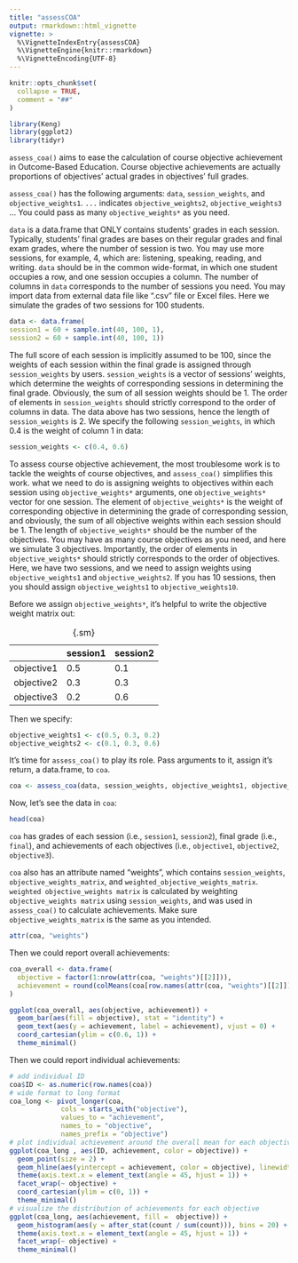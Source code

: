 ```yaml
---
title: "assessCOA"
output: rmarkdown::html_vignette
vignette: >
  %\VignetteIndexEntry{assessCOA}
  %\VignetteEngine{knitr::rmarkdown}
  %\VignetteEncoding{UTF-8}
---
```


```r
knitr::opts_chunk$set(
  collapse = TRUE,
  comment = "##"
)
```

```r
library(Keng)
library(ggplot2)
library(tidyr)
```

`assess_coa()` aims to ease the calculation of course objective achievement in Outcome-Based Education. Course objective achievements are actually proportions of objectives' actual grades in objectives' full grades.

`assess_coa()` has the following arguments: `data`, `session_weights`, and `objective_weights1`. `...` indicates `objective_weights2`, `objective_weights3` ... You could pass as many `objective_weights*` as you need.

`data` is a data.frame that ONLY contains students' grades in each session. Typically, students' final grades are bases on their regular grades and final exam grades, where the number of session is two. You may use more sessions, for example, 4, which are: listening, speaking, reading, and writing. `data` should be in the common wide-format, in which one student occupies a row, and one session occupies a column. The number of columns in `data` corresponds to the number of sessions you need. You may import data from external data file like ".csv" file or Excel files. Here we simulate the grades of two sessions for 100 students.

```r
data <- data.frame(
session1 = 60 + sample.int(40, 100, 1), 
session2 = 60 + sample.int(40, 100, 1))
```

The full score of each session is implicitly assumed to be 100, since the weights of each session within the final grade is assigned through `session_weights` by users. `session_weights` is a vector of sessions' weights, which determine the weights of corresponding sessions in determining the final grade. Obviously, the sum of all session weights should be 1. The order of elements in `session_weights` should strictly correspond to the order of columns in data. The data above has two sessions, hence the length of `session_weights` is 2. We specify the following `session_weights`, in which 0.4 is the weight of column 1 in data:

```r
session_weights <- c(0.4, 0.6)
```

To assess course objective achievement, the most troublesome work is to tackle the weights of course objectives, and `assess_coa()` simplifies this work. what we need to do is assigning weights to objectives within each session using `objective_weights*` arguments, one `objective_weights*` vector for one session. The element of `objective_weights*` is the weight of corresponding objective in determining the grade of corresponding session, and obviously, the sum of all objective weights within each session should be 1. The length of `objective_weights*` should be the number of the objectives. You may have as many course objectives as you need, and here we simulate 3 objectives. Importantly, the order of elements in `objective_weights*` should strictly corresponds to the order of objectives. Here, we have two sessions, and we need to assign weights using `objective_weights1` and `objective_weights2`. If you has 10 sessions, then you should assign `objective_weights1` to `objective_weights10`.

Before we assign `objective_weights*`, it's helpful to write the objective weight matrix out:

|          |session1|session2|
|-         |-       |-       |
|objective1|0.5     |0.1     |
|objective2|0.3     |0.3     |
|objective3|0.2     |0.6     |

: {.sm}

Then we specify:

```r
objective_weights1 <- c(0.5, 0.3, 0.2)
objective_weights2 <- c(0.1, 0.3, 0.6)
```

It's time for `assess_coa()` to play its role. Pass arguments to it, assign it's return, a data.frame, to `coa`.

```r
coa <- assess_coa(data, session_weights, objective_weights1, objective_weights2)
```

Now, let's see the data in `coa`:

```r
head(coa)
```

`coa` has grades of each session (i.e., `session1`, `session2`), final grade (i.e., `final`), and achievements of each objectives (i.e., `objective1`, `objective2`, `objective3`).

`coa` also has an attribute named "weights", which contains `session_weights`, `objective_weights_matrix`, and `weighted_objective_weights_matrix`. `weighted objective_weights matrix` is calculated by weighting `objective_weights matrix` using `session_weights`, and was used in `assess_coa()` to calculate achievements. Make sure `objective_weights_matrix` is the same as you intended.

```r
attr(coa, "weights")
```

Then we could report overall achievements:

```r
coa_overall <- data.frame(
  objective = factor(1:nrow(attr(coa, "weights")[[2]])),
  achievement = round(colMeans(coa[row.names(attr(coa, "weights")[[2]])]), 2)
)

ggplot(coa_overall, aes(objective, achievement)) +
  geom_bar(aes(fill = objective), stat = "identity") +
  geom_text(aes(y = achievement, label = achievement), vjust = 0) +
  coord_cartesian(ylim = c(0.6, 1)) +
  theme_minimal()
```

Then we could report individual achievements:


```r
# add individual ID
coa$ID <- as.numeric(row.names(coa))
# wide format to long format
coa_long <- pivot_longer(coa,
             cols = starts_with("objective"),
             values_to = "achievement",
             names_to = "objective",
             names_prefix = "objective")
# plot individual achievement around the overall mean for each objective
ggplot(coa_long , aes(ID, achievement, color = objective)) +
  geom_point(size = 2) +
  geom_hline(aes(yintercept = achievement, color = objective), linewidth = 2, data = coa_overall) +
  theme(axis.text.x = element_text(angle = 45, hjust = 1)) +
  facet_wrap(~ objective) +
  coord_cartesian(ylim = c(0, 1)) +
  theme_minimal()
# visualize the distribution of achievements for each objective
ggplot(coa_long, aes(achievement, fill =  objective)) +
  geom_histogram(aes(y = after_stat(count / sum(count))), bins = 20) +
  theme(axis.text.x = element_text(angle = 45, hjust = 1)) +
  facet_wrap(~ objective) +
  theme_minimal()
```

